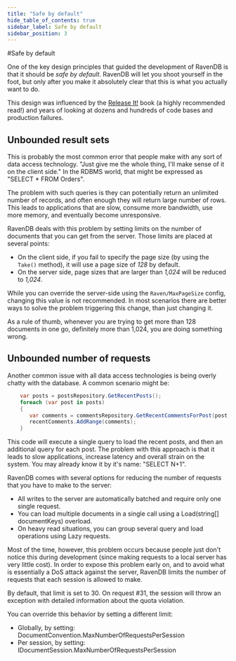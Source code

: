 ```yaml
---
title: "Safe by default"
hide_table_of_contents: true
sidebar_label: Safe by default
sidebar_position: 3
---
```



#Safe by default

One of the key design principles that guided the development of RavenDB is that it should be *safe by default*. RavenDB will let you shoot yourself in the foot, but only after you make it absolutely clear that this is what you actually want to do.

This design was influenced by the [Release It!](https://pragprog.com/titles/mnee2/release-it-second-edition/) book (a highly recommended read!) and years of looking at dozens and hundreds of code bases and production failures. 

## Unbounded result sets

This is probably the most common error that people make with any sort of data access technology. "Just give me the whole thing, I'll make sense of it on the client side." In the RDBMS world, that might be expressed as "SELECT * FROM Orders".

The problem with such queries is they can potentially return an unlimited number of records, and often enough they will return large number of rows. This leads to applications that are slow, consume more bandwidth, use more memory, and eventually become unresponsive.

RavenDB deals with this problem by setting limits on the number of documents that you can get from the server. Those limits are placed at several points:

* On the client side, if you fail to specify the page size (by using the `Take()` method), it will use a page size of _128_ by default.
* On the server side, page sizes that are larger than _1,024_ will be reduced to _1,024_.

While you can override the server-side using the `Raven/MaxPageSize` config, changing this value is not recommended. In most scenarios there are better ways to solve the problem triggering this change, than just changing it.

As a rule of thumb, whenever you are trying to get more than 128 documents in one go, definitely more than 1,024, you are doing something wrong.

## Unbounded number of requests

Another common issue with all data access technologies is being overly chatty with the database. A common scenario might be:

```csharp 
    var posts = postsRepository.GetRecentPosts();
    foreach (var post in posts)
    {
       var comments = commentsRepository.GetRecentCommentsForPost(post);
       recentComments.AddRange(comments);
    }
```

This code will execute a single query to load the recent posts, and then an additional query for each post. The problem with this approach is that it leads to slow applications, increase latency and overall strain on the system. You may already know it by it's name: "SELECT N+1".

RavenDB comes with several options for reducing the number of requests that you have to make to the server:

* All writes to the server are automatically batched and require only one single request.
* You can load multiple documents in a single call using a Load(string[] documentKeys) overload.
* On heavy read situations, you can group several query and load operations using Lazy requests.

Most of the time, however, this problem occurs because people just don't notice this during development (since making requests to a local server has very little cost). In order to expose this problem early on, and to avoid what is essentially a DoS attack against the server, RavenDB limits the number of requests that each session is allowed to make.

By default, that limit is set to 30. On request #31, the session will throw an exception with detailed information about the quota violation.

You can override this behavior by setting a different limit:

* Globally, by setting: DocumentConvention.MaxNumberOfRequestsPerSession
* Per session, by setting: IDocumentSession.MaxNumberOfRequestsPerSession